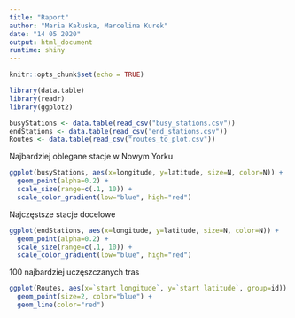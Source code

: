 ```yaml
---
title: "Raport"
author: "Maria Kałuska, Marcelina Kurek"
date: "14 05 2020"
output: html_document
runtime: shiny
---
```


```r
knitr::opts_chunk$set(echo = TRUE)

library(data.table)
library(readr)
library(ggplot2)
```
```r
busyStations <- data.table(read_csv("busy_stations.csv"))
endStations <- data.table(read_csv("end_stations.csv"))
Routes <- data.table(read_csv("routes_to_plot.csv"))
```
Najbardziej oblegane stacje w Nowym Yorku
```r
ggplot(busyStations, aes(x=longitude, y=latitude, size=N, color=N)) + 
  geom_point(alpha=0.2) +
  scale_size(range=c(.1, 10)) +
  scale_color_gradient(low="blue", high="red")
```
Najczęstsze stacje docelowe
```r
ggplot(endStations, aes(x=longitude, y=latitude, size=N, color=N)) + 
  geom_point(alpha=0.2) +
  scale_size(range=c(.1, 10)) +
  scale_color_gradient(low="blue", high="red")
```
100 najbardziej uczęszczanych tras
```r
ggplot(Routes, aes(x=`start longitude`, y=`start latitude`, group=id)) +
  geom_point(size=2, color="blue") +
  geom_line(color="red")
```

